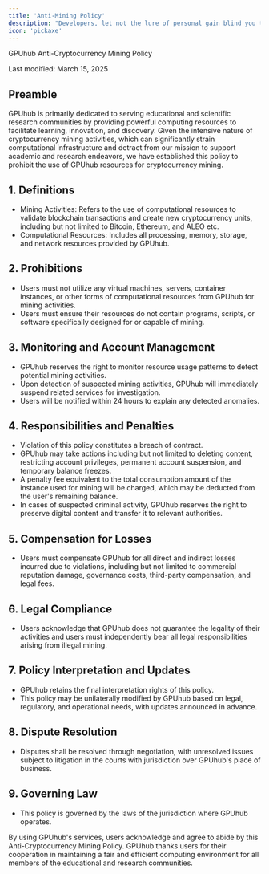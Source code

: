 ```yaml
---
title: 'Anti-Mining Policy'
description: "Developers, let not the lure of personal gain blind you to the greater good. Act with wisdom and restraint."
icon: 'pickaxe'
---
```


GPUhub Anti-Cryptocurrency Mining Policy

Last modified: March 15, 2025

## Preamble
GPUhub is primarily dedicated to serving educational and scientific research communities by providing powerful computing resources to facilitate learning, innovation, and discovery. Given the intensive nature of cryptocurrency mining activities, which can significantly strain computational infrastructure and detract from our mission to support academic and research endeavors, we have established this policy to prohibit the use of GPUhub resources for cryptocurrency mining.

## 1. Definitions
- Mining Activities: Refers to the use of computational resources to validate blockchain transactions and create new cryptocurrency units, including but not limited to Bitcoin, Ethereum, and ALEO etc.
- Computational Resources: Includes all processing, memory, storage, and network resources provided by GPUhub.

## 2. Prohibitions
- Users must not utilize any virtual machines, servers, container instances, or other forms of computational resources from GPUhub for mining activities.
- Users must ensure their resources do not contain programs, scripts, or software specifically designed for or capable of mining.
## 3. Monitoring and Account Management
- GPUhub reserves the right to monitor resource usage patterns to detect potential mining activities.
- Upon detection of suspected mining activities, GPUhub will immediately suspend related services for investigation.
- Users will be notified within 24 hours to explain any detected anomalies.
## 4. Responsibilities and Penalties
- Violation of this policy constitutes a breach of contract.
- GPUhub may take actions including but not limited to deleting content, restricting account privileges, permanent account suspension, and temporary balance freezes.
- A penalty fee equivalent to the total consumption amount of the instance used for mining will be charged, which may be deducted from the user's remaining balance.
- In cases of suspected criminal activity, GPUhub reserves the right to preserve digital content and transfer it to relevant authorities.
## 5. Compensation for Losses
- Users must compensate GPUhub for all direct and indirect losses incurred due to violations, including but not limited to commercial reputation damage, governance costs, third-party compensation, and legal fees.
## 6. Legal Compliance
- Users acknowledge that GPUhub does not guarantee the legality of their activities and users must independently bear all legal responsibilities arising from illegal mining.
## 7. Policy Interpretation and Updates
- GPUhub retains the final interpretation rights of this policy.
- This policy may be unilaterally modified by GPUhub based on legal, regulatory, and operational needs, with updates announced in advance.
## 8. Dispute Resolution
- Disputes shall be resolved through negotiation, with unresolved issues subject to litigation in the courts with jurisdiction over GPUhub's place of business.
## 9. Governing Law
- This policy is governed by the laws of the jurisdiction where GPUhub operates.

By using GPUhub's services, users acknowledge and agree to abide by this Anti-Cryptocurrency Mining Policy. GPUhub thanks users for their cooperation in maintaining a fair and efficient computing environment for all members of the educational and research communities.

